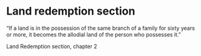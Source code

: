 
# Land redemption section

“If a land is in the possession of the same branch of a family for sixty years or more, it becomes the allodial land of the person who possesses it.”

Land Redemption section, chapter 2

<SubPages meta={meta} />